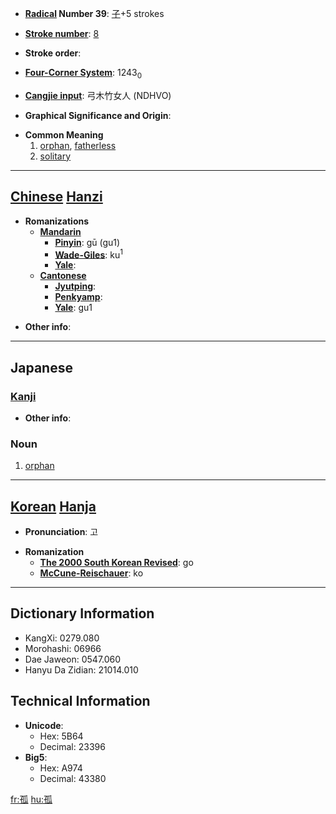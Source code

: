 * '''[[Wiktionary:Chinese radical index| Radical]] Number 39''': [[Wiktionary:Chinese radical index 子|子]]+5 strokes

* '''[[Wiktionary:Chinese total strokes index|Stroke number]]''': [[Wiktionary:Chinese total strokes index 8|8]]

* '''Stroke order''': 

* '''[[Wiktionary:Chinese four corner index|Four-Corner System]]''': 1243<sub>0</sub>

* '''[[Wiktionary:Chinese Cangjie index|Cangjie input]]''': 弓木竹女人 (NDHVO)

* '''Graphical Significance and Origin''': 

* '''Common Meaning'''
*#[[orphan]], [[fatherless]]
*# [[solitary]]


----

== [[Chinese]] [[Hanzi]] ==

* '''Romanizations'''
** '''[[Mandarin]]'''
*** '''[[Pinyin]]''': gū (gu1)
*** '''[[Wade-Giles]]''': ku<sup>1</sup>
*** '''[[Yale]]''': 
** '''[[Cantonese]]'''
*** '''[[Jyutping]]''':
*** '''[[Penkyamp]]''': 
*** '''[[Yale]]''': gu1

* '''Other info''': 

----

==Japanese==
===[[Kanji]]===
{{kanji|on readings=[[こ]] (ko)
|kun readings=[[みなしご]] (minashigo), [[ひとり]] (hitori)
}}

* '''Other info''':  

===Noun===
{{ja-noun|k|hira=みなしご|rom=minashigo}}
#[[orphan]]
----

== [[Korean]] [[Hanja]] ==

* '''Pronunciation''': 고

* '''Romanization'''
** '''[[The 2000 South Korean Revised Romanization|The 2000 South Korean Revised]]''': go
** '''[[McCune-Reischauer]]''': ko

----

== Dictionary Information ==

* KangXi: 0279.080
* Morohashi: 06966
* Dae Jaweon: 0547.060
* Hanyu Da Zidian: 21014.010

== Technical Information ==

* '''Unicode''':
** Hex: 5B64
** Decimal: 23396
* '''Big5''':
** Hex: A974
** Decimal: 43380

[[fr:孤]]
[[hu:孤]]